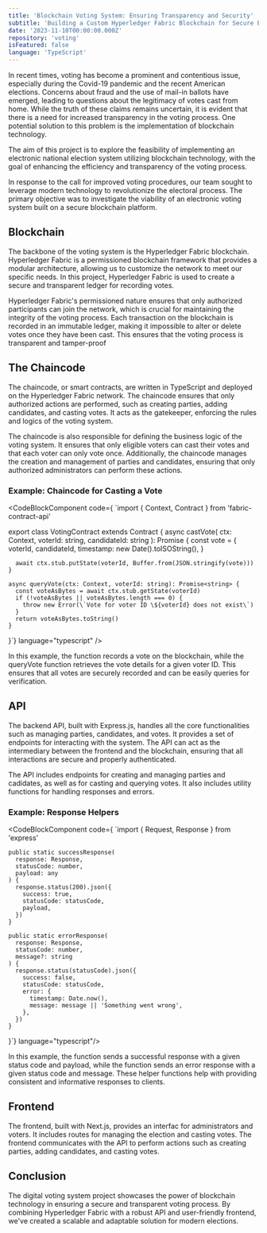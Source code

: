 ```yaml
---
title: 'Blockchain Voting System: Ensuring Transparency and Security'
subtitle: 'Building a Custom Hyperledger Fabric Blockchain for Secure Electronic Voting'
date: '2023-11-10T00:00:00.000Z'
repository: 'voting'
isFeatured: false
language: 'TypeScript'
---
```


In recent times, voting has become a prominent and contentious issue, especially during the Covid-19 pandemic and the recent American elections. Concerns about fraud and the use of mail-in ballots have emerged, leading to questions about the legitimacy of votes cast from home. While the truth of these claims remains uncertain, it is evident that there is a need for increased transparency in the voting process. One potential solution to this problem is the implementation of blockchain technology.

The aim of this project is to explore the feasibility of implementing an electronic national election system utilizing blockchain technology, with the goal of enhancing the efficiency and transparency of the voting process.

In response to the call for improved voting procedures, our team sought to leverage modern technology to revolutionize the electoral process. The primary objective was to investigate the viability of an electronic voting system built on a secure blockchain platform.

## Blockchain

The backbone of the voting system is the Hyperledger Fabric blockchain. Hyperledger Fabric is a permissioned blockchain framework that provides a modular architecture, allowing us to customize the network to meet our specific needs. In this project, Hyperledger Fabric is used to create a secure and transparent ledger for recording votes.

Hyperledger Fabric's permissioned nature ensures that only authorized participants can join the network, which is crucial for maintaining the integrity of the voting process. Each transaction on the blockchain is recorded in an immutable ledger, making it impossible to alter or delete votes once they have been cast. This ensures that the voting process is transparent and tamper-proof

## The Chaincode

The chaincode, or smart contracts, are written in TypeScript and deployed on the Hyperledger Fabric network. The chaincode ensures that only authorized actions are performed, such as creating parties, adding candidates, and casting votes. It acts as the gatekeeper, enforcing the rules and logics of the voting system.

The chaincode is also responsible for defining the business logic of the voting system. It ensures that only eligible voters can cast their votes and that each voter can only vote once. Additionally, the chaincode manages the creation and management of parties and candidates, ensuring that only authorized administrators can perform these actions.

### Example: Chaincode for Casting a Vote

<CodeBlockComponent
code={
`import { Context, Contract } from 'fabric-contract-api'

export class VotingContract extends Contract {
    async castVote(
      ctx: Context,
      voterId: string,
      candidateId: string
    ): Promise<void> {
      const vote = {
        voterId,
        candidateId,
        timestamp: new Date().toISOString(),
      }

      await ctx.stub.putState(voterId, Buffer.from(JSON.stringify(vote)))
    }

    async queryVote(ctx: Context, voterId: string): Promise<string> {
      const voteAsBytes = await ctx.stub.getState(voterId)
      if (!voteAsBytes || voteAsBytes.length === 0) {
        throw new Error(\`Vote for voter ID \${voterId} does not exist\`)
      }
      return voteAsBytes.toString()
    }

}`}
language="typescript" />

In this example, the <InlineCodeComponent text='castVote'/> function records a vote on the blockchain, while the queryVote function retrieves the vote details for a given voter ID. This ensures that all votes are securely recorded and can be easily queries for verification.

## API

The backend API, built with Express.js, handles all the core functionalities such as managing parties, candidates, and votes. It provides a set of endpoints for interacting with the system. The API can act as the intermediary between the frontend and the blockchain, ensuring that all interactions are secure and properly authenticated.

The API includes endpoints for creating and managing parties and cadidates, as well as for casting and querying votes. It also includes utility functions for handling responses and errors.

### Example: Response Helpers

<CodeBlockComponent
code={
`import { Request, Response } from 'express'

    public static successResponse(
      response: Response,
      statusCode: number,
      payload: any
    ) {
      response.status(200).json({
        success: true,
        statusCode: statusCode,
        payload,
      })
    }

    public static errorResponse(
      response: Response,
      statusCode: number,
      message?: string
    ) {
      response.status(statusCode).json({
        success: false,
        statusCode: statusCode,
        error: {
          timestamp: Date.now(),
          message: message || 'Something went wrong',
        },
      })
    }

}`}
language="typescript"/>

In this example, the <InlineCodeComponent text="successResponse" /> function sends a successful response with a given status code and payload, while the <InlineCodeComponent text="errorResponse" /> function sends an error response with a given status code and message. These helper functions help with providing consistent and informative responses to clients.

## Frontend

The frontend, built with Next.js, provides an interfac for administrators and voters. It includes routes for managing the election and casting votes. The frontend communicates with the API to perform actions such as creating parties, adding candidates, and casting votes.

<ImageComponent
  src="/posts/voting/administrator.png"
  alt="The administrator page to setup the voting machine"
/>

## Conclusion

The digital voting system project showcases the power of blockchain technology in ensuring a secure and transparent voting process. By combining Hyperledger Fabric with a robust API and user-friendly frontend, we've created a scalable and adaptable solution for modern elections.
